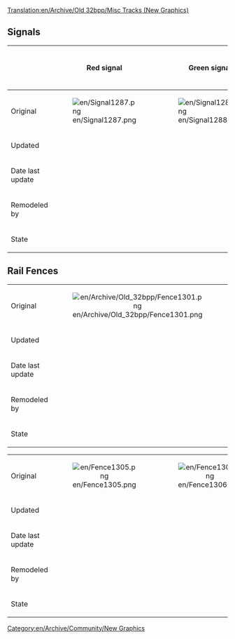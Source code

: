 [[Translation:en/Archive/Old 32bpp/Misc Tracks (New Graphics)]]
{{en/Linking}}

==Signals==

{| border=1 style="background:#e7ebff;"
!
! Red signal
! Green signal
! Red entry signal
! Green entry signal
! Red exit signal
! Green exit signal
! Red combo signal
! Green combo signal
|-
!Original
|[[File:en/Signal1287.png]]
|[[File:en/Signal1288.png]]
|
|
|
|
|
|
|-
!Updated
|
|
|
|
|
|
|
|
|-
!Date last update
|
|
|
|
|
|
|
|
|-
!Remodeled by
|
|
|
|
|
|
|
|
|-
!State
{{en/Archive/Old 32bpp/Unclaimed}}
{{en/Archive/Old 32bpp/Unclaimed}}
{{en/Archive/Old 32bpp/Unclaimed}}
{{en/Archive/Old 32bpp/Unclaimed}}
{{en/Archive/Old 32bpp/Unclaimed}}
{{en/Archive/Old 32bpp/Unclaimed}}
{{en/Archive/Old 32bpp/Unclaimed}}
{{en/Archive/Old 32bpp/Unclaimed}}
|}

==Rail Fences==
{| border=1 style="background:#e7ebff;"
!
! 
!
!
!
|-
!Original
|align="center" |[[File:en/Archive/Old 32bpp/Fence1301.png]]
|align="center" |[[File:en/Fence1302.png]]
|align="center" |[[File:en/Fence1303.png]]
|align="center" |[[File:en/Fence1304.png]]
|-
!Updated
|align="center" |
|align="center" |
|align="center" |
|align="center" |
|-
!Date last update
|align="center" |
|align="center" |
|align="center" |
|align="center" |
|-
!Remodeled by
|align="center" |
|align="center" |
|align="center" |
|align="center" |
|-
!State
{{en/Archive/Old 32bpp/Unclaimed}}
{{en/Archive/Old 32bpp/Unclaimed}}
{{en/Archive/Old 32bpp/Unclaimed}}
{{en/Archive/Old 32bpp/Unclaimed}}
|}

{| border=1 style="background:#e7ebff;"
!
! 
!
!
!
|-
!Original
|align="center" |[[File:en/Fence1305.png]]
|align="center" |[[File:en/Fence1306.png]]
|align="center" |[[File:en/Fence1307.png]]
|align="center" |[[File:en/Fence1308.png]]
|-
!Updated
|align="center" |
|align="center" |
|align="center" |
|align="center" |
|-
!Date last update
|align="center" |
|align="center" |
|align="center" |
|align="center" |
|-
!Remodeled by
|align="center" |
|align="center" |
|align="center" |
|align="center" |
|-
!State
{{en/Archive/Old 32bpp/Unclaimed}}
{{en/Archive/Old 32bpp/Unclaimed}}
{{en/Archive/Old 32bpp/Unclaimed}}
{{en/Archive/Old 32bpp/Unclaimed}}
|}

[[Category:en/Archive/Community/New Graphics]]
